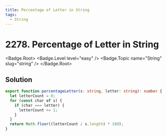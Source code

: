 ```yaml
---
title: Percentage of Letter in String
tags:
  - String
---
```


# 2278. Percentage of Letter in String

<Badge.Root>
  <Badge.Level level="easy" />
  <Badge.Topic name="String" slug="string" />
</Badge.Root>

## Solution

```typescript filename="solution.ts" copy
export function percentageLetter(s: string, letter: string): number {
  let letterCount = 0;
  for (const char of s) {
    if (char === letter) {
      letterCount += 1;
    }
  }
  return Math.floor((letterCount / s.length) * 100);
}
```

<ProblemLink
  codingSite="leetcode"
  href="https://leetcode.com/problems/percentage-of-letter-in-string"
  title="Percentage of Letter in String"
/>

